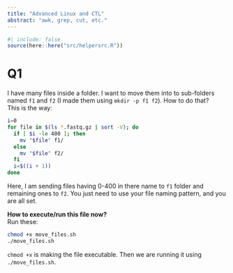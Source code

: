 ```yaml
---
title: "Advanced Linux and CTL"
abstract: "awk, grep, cut, etc."
---
```


```r
#| include: false
source(here::here("src/helpersrc.R"))
```
  
# Q1  
I have many files inside a folder. I want to move them into to sub-folders named `f1` and `f2` (I made them using `mkdir -p f1 f2`). How to do that?  
This is the way:  
  
```bash
i=0
for file in $(ls *.fastq.gz | sort -V); do
  if [ $i -le 400 ]; then
    mv "$file" f1/
  else
    mv "$file" f2/
  fi
  i=$((i + 1))
done
```
Here, I am sending files having 0-400 in there name to `f1` folder and remaining ones to `f2`. You just need to use your file naming pattern, and you are all set.  

**How to execute/run this file now?**  
Run these:
```bash
chmod +x move_files.sh
./move_files.sh
```
`chmod +x` is making the file executable. Then we are running it using `./move_files.sh`.  
  
